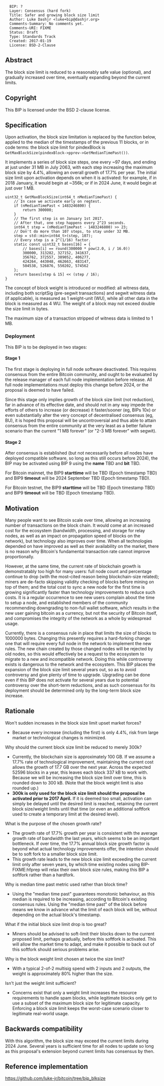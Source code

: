 <pre>
  BIP: ?
  Layer: Consensus (hard fork)
  Title: Safer and growing block size limit
  Author: Luke Dashjr <luke+bip@dashjr.org>
  Comments-Summary: No comments yet.
  Comments-URI: FIXME
  Status: Draft
  Type: Standards Track
  Created: 2017-01-19
  License: BSD-2-Clause
</pre>

==Abstract==

The block size limit is reduced to a reasonably safe value (optional), and gradually increased over time, eventually expanding beyond the current limits.

==Copyright==

This BIP is licensed under the BSD 2-clause license.

==Specification==

Upon activation, the block size limitation is replaced by the function below, applied to the median of the timestamps of the previous 11 blocks, or in code terms: the block size limit for pindexBlock is <code>GetMaxBlockSize(pindexBlock->pprev->GetMedianTimePast())</code>.

It implements a series of block size steps, one every ~97 days, and ending at just under 31 MB in July 2063, with each step increasing the maximum block size by 4.4%, allowing an overall growth of 17.7% per year.
The initial size limit upon activation depends on when it is activated: for example, if in 2018 January, it would begin at ~356k; or if in 2024 June, it would begin at just over 1 MB.

<pre>
uint32_t GetMaxBlockSize(int64_t nMedianTimePast) {
    // In case we activate early on regtest.
    if (nMedianTimePast < 1483246800) {
        return 300000;
    }
    // The first step is on January 1st 2017.
    // After that, one step happens every 2^23 seconds.
    int64_t step = (nMedianTimePast - 1483246800) >> 23;
    // Don't do more than 107 steps, to stay under 32 MB.
    step = std::min<int64_t>(step, 107);
    // Every step is a 2^(1/16) factor.
    static const uint32_t bases[16] = {
        // bases[i] == round(300000 * pow(2.0, i / 16.0))
        300000, 313282, 327152, 341637,
        356762, 372557, 389052, 406277,
        424264, 443048, 462663, 483147,
        504538, 526876, 550202, 574562
    };
    return bases[step & 15] << (step / 16);
}
</pre>

The concept of block weight is introduced or modified:
all witness data, including both scriptSig (pre-segwit transactions) and segwit witness data (if applicable), is measured as 1 weight-unit (WU), while all other data in the block is measured as 4 WU.
The weight of a block may not exceed double the size limit in bytes.

The maximum size of a transaction stripped of witness data is limited to 1 MB.

===Deployment===

This BIP is to be deployed in two stages:

====Stage 1====

The first stage is deploying in full node software deactivated. This requires consensus from the entire Bitcoin community, and ought to be evaluated by the release manager of each full node implementation before release. All full node implementations must deploy this change before 2024, or the proposal is deemed to have failed.

Since this stage only implies growth of the block size limit (not reduction), far in advance of its effective date, and should not in any way impede the efforts of others to increase (or decrease) it faster/sooner (eg, BIPs 10x) or even substantially alter the very concept of decentralised consensus (eg, BU), it is hoped this proposal will be uncontroversial and thus able to attain consensus from the entire community at the very least as a better failure scenario than the current "1 MB forever" (or "2-3 MB forever" with segwit).

====Stage 2====

After consensus is established (but not necessarily before all nodes have deployed compatible software, so long as this still occurs before 2024), the BIP may be activated using BIP 9 using the '''name''' TBD and '''bit''' TBD.

For Bitcoin mainnet, the BIP9 '''starttime''' will be TBD (Epoch timestamp TBD) and BIP9 '''timeout''' will be 2024 September TBD (Epoch timestamp TBD).

For Bitcoin testnet, the BIP9 '''starttime''' will be TBD (Epoch timestamp TBD) and BIP9 '''timeout''' will be TBD (Epoch timestamp TBD).

==Motivation==

Many people want to see Bitcoin scale over time, allowing an increasing number of transactions on the block chain. It would come at an increased cost for the ecosystem (bandwidth, processing, and storage for relay nodes, as well as an impact on propagation speed of blocks on the network), but technology also improves over time. When all technologies depended on have improved as well as their availability on the market, there is no reason why Bitcoin's fundamental transaction rate cannot improve proportionally.

However, at the same time, the current rate of blockchain growth is demonstratably too high for many users:
full node count and percentage continue to drop (with the most-cited reason being blockchain-size related);
miners are de-facto skipping validity checking of blocks before mining on top of them;
and the total cost to sync a new node for the first time is growing significantly faster than technology improvements to reduce such costs.
It is a regular occurrence to see new users complain about the time to setup a node, and established members of the community recommending downgrading to non-full wallet software, which results in the new user gaining bitcoin as a currency, but not the security of Bitcoin itself, and compromises the integrity of the network as a whole by widespread usage.

Currently, there is a consensus rule in place that limits the size of blocks to 1000000 bytes. Changing this presently requires a hard-forking change: one that will require every full node in the network to implement the new rules. The new chain created by those changed nodes will be rejected by old nodes, so this would effectively be a request to the ecosystem to migrate to a new and incompatible network. Doing this while controversy exists is dangerous to the network and the ecosystem.
This BIP places the expansion of the block size limit several years out, so as to avoid controversy and give plenty of time to upgrade.
Upgrading can be done even if this BIP does not activate for several years due to potential controversy over the short-term reductions, and as such consensus for its deployment should be determined only by the long-term block size increase.

==Rationale==

Won't sudden increases in the block size limit upset market forces?

* Because every increase (including the first) is only 4.4%, risk from large market or technological changes is minimized.

Why should the current block size limit be reduced to merely 300k?

* Currently, the blockchain size is approximately 100 GB. If we assume a 17.7% rate of technological improvement, maintaining the current cost allows the growth of 17.7 GB over the next year. Across the expected 52596 blocks in a year, this leaves each block 337 kB to work with. Because we will be increasing the block size limit over time, this is rounded down to 300 kB. (Note that the block weight limit is also rounded up.)
* '''300k is only used for the block size limit should the proposal be activated prior to 2017 April.''' If it is deemed too small, activation can simply be delayed until the desired limit is reached, retaining the current block size/weight limits until that time (or even an additional softfork used to create a temporary limit at the desired level).

What is the purpose of the chosen growth rate?

* The growth rate of 17.7% growth per year is consistent with the average growth rate of bandwidth the last years, which seems to be an important bottleneck. If over time, the 17.7% annual block size growth factor is beyond what actual technology improvements offer, the intention should be to soft fork to a smaller block size limit.
* This growth rate leads to the new block size limit exceeding the current limit only after seven years, by which time existing nodes using BIP-FIXME:hfprep will relax their own block size rules, making this BIP a softfork rather than a hardfork.

Why is median time past metric used rather than block time?

* Using the "median time past" guarantees monotonic behaviour, as this median is required to be increasing, according to Bitcoin's existing consensus rules. Using the "median time past" of the block before means we know in advance what the limit of each block will be, without depending on the actual block's timestamp.

What if the initial block size limit drop is too great?

* Miners should be advised to soft-limit their blocks down to the current proposed limit, perhaps gradually, before this softfork is activated. This will allow the market time to adapt, and make it possible to back out of this softfork should serious problems arise.

Why is the block weight limit chosen at twice the size limit?

* With a typical 2-of-2 multisig spend with 2 inputs and 2 outputs, the weight is approximately 80% higher than the size.

Isn't just the weight limit sufficient?

* Concerns exist that only a weight limit increases the resource requirements to handle spam blocks, while legitimate blocks only get to use a subset of the maximum block size for legitimate capacity. Enforcing a block size limit keeps the worst-case scenario closer to legitimate real-world usage.

==Backwards compatibility==

With this algorithm, the block size may exceed the current limits during 2024 June.
Several years is sufficient time for all nodes to update so long as this proposal's extension beyond current limits has consensus by then.

==Reference implementation==

https://github.com/luke-jr/bitcoin/tree/bip_blksize
